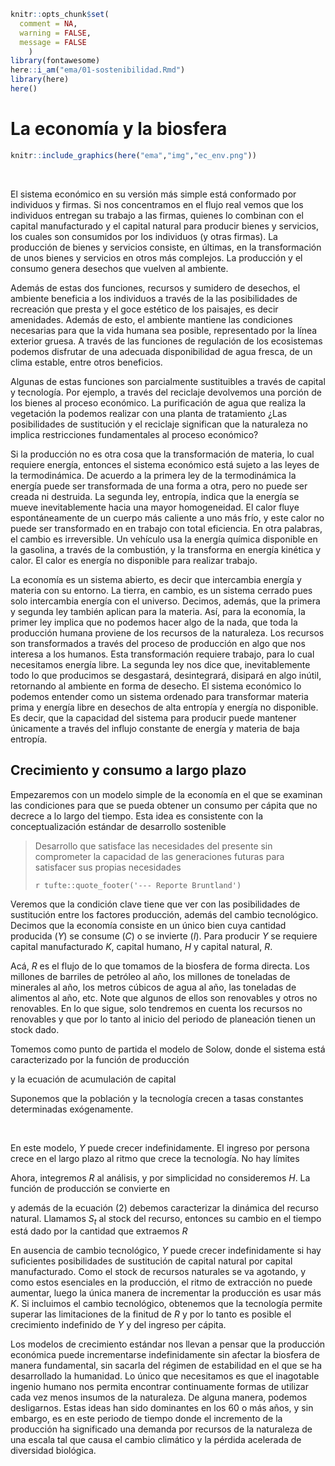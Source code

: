 ```r
knitr::opts_chunk$set(
  comment = NA, 
  warning = FALSE, 
  message = FALSE
    )
library(fontawesome)
here::i_am("ema/01-sostenibilidad.Rmd")
library(here)
here()
```

# La economía y la biosfera


```r
knitr::include_graphics(here("ema","img","ec_env.png"))
```

<br/>

El sistema económico en su versión más simple está conformado por individuos y firmas. Si nos concentramos en el flujo real vemos que los individuos entregan su trabajo a las firmas, quienes lo combinan con el capital manufacturado y el capital natural para producir bienes y servicios, los cuales son consumidos por los individuos (y otras firmas). La producción de bienes y servicios consiste, en últimas, en la transformación de unos bienes y servicios en otros más complejos. La producción y el consumo genera desechos que vuelven al ambiente. 

Además de estas dos funciones, recursos y sumidero de desechos, el ambiente beneficia a los individuos a través de la las posibilidades de recreación que presta y el goce estético de los paisajes, es decir amenidades. Además de esto, el ambiente mantiene las condiciones necesarias para que la vida humana sea posible, representado por la línea exterior gruesa. A través de las funciones de regulación de los ecosistemas podemos disfrutar de una adecuada disponibilidad de agua fresca, de un clima estable, entre otros beneficios. 

Algunas de estas funciones son parcialmente sustituibles a través de capital y tecnología. Por ejemplo, a través del reciclaje devolvemos una porción de los bienes al proceso económico. La purificación de agua que realiza la vegetación la podemos realizar con una planta de tratamiento ¿Las posibilidades de sustitución y el reciclaje significan que la naturaleza no implica restricciones fundamentales al proceso económico?

Si la producción no es otra cosa que la transformación de materia, lo cual requiere energía, entonces el sistema económico está sujeto a las leyes de la termodinámica. De acuerdo a la primera ley de la termodinámica la energía puede ser transformada de una forma a otra, pero no puede ser creada ni destruida. La segunda ley, entropía, indica que la energía se mueve inevitablemente hacia una mayor homogeneidad. El calor fluye espontáneamente de un cuerpo más caliente a uno más frío, y este calor no puede ser transformado en en trabajo con total eficiencia. En otra palabras, el cambio es irreversible. Un vehículo usa la energía química disponible en la gasolina,  a través de la combustión, y la transforma en energía kinética y calor. El calor es energía no disponible para realizar trabajo. 

La economía es un sistema abierto, es decir que intercambia energía y materia con su entorno. La tierra, en cambio, es un sistema cerrado pues solo intercambia energía con el universo. Decimos, además, que la primera y segunda ley también aplican para la materia. Así, para la economía, la primer ley implica que no podemos hacer algo de la nada, que toda la producción humana proviene de los recursos de la naturaleza. Los recursos son transformados a través del proceso de producción en algo que nos interesa a los humanos. Esta transformación requiere trabajo, para lo cual necesitamos energía libre. La segunda ley nos dice que, inevitablemente todo lo que producimos se desgastará, desintegrará, disipará en algo inútil, retornando al ambiente en forma de desecho. El sistema económico lo podemos entender como un sistema ordenado para transformar materia prima y energía libre en desechos de alta entropía y energía no disponible. Es decir, que la capacidad del sistema para producir puede mantener únicamente a través del influjo constante de energía y materia de baja entropía.  


## Crecimiento y consumo a largo plazo

Empezaremos con un modelo simple de la economía en el que se examinan las condiciones para que se pueda obtener un consumo per cápita que no decrece a lo largo del tiempo. Esta idea es consistente con la conceptualización estándar de desarrollo sostenible

> Desarrollo que satisface las necesidades del presente sin comprometer la capacidad de las generaciones futuras para satisfacer sus propias necesidades
>
>`r tufte::quote_footer('--- Reporte Bruntland')`

Veremos que la condición clave tiene que ver con las posibilidades de sustitución entre los factores producción, además del cambio tecnológico. Decimos que la economía consiste en un único bien cuya cantidad producida ($Y$) se consume ($C$) o se invierte ($I$). Para producir $Y$ se requiere capital manufacturado $K$, capital humano, $H$ y capital natural, $R$. 

Acá, $R$ es el flujo de lo que tomamos de la biosfera de forma directa. Los millones de barriles de petróleo al año, los millones de toneladas de minerales al año, los metros cúbicos de agua al año, las toneladas de alimentos al año, etc. Note que algunos de ellos son renovables y otros no renovables. En lo que sigue, solo tendremos en cuenta los recursos no renovables y que por lo tanto al inicio del periodo de planeación tienen un stock dado. 

Tomemos como punto de partida el modelo de Solow, donde el sistema está caracterizado por la función de producción

\begin{equation}
\tag{1}
Y_t=AK^{\alpha}_tH^{\beta}_t
\end{equation}

y la ecuación de acumulación de capital

\begin{equation}
\tag{2}
\dot{K}_t=Y_t-C_t-\delta K_t
\end{equation}

Suponemos que la población y la tecnología crecen a tasas constantes determinadas exógenamente. 

<br/>

En este modelo, $Y$ puede crecer indefinidamente. El ingreso por persona crece en el largo plazo al ritmo que crece la tecnología. No hay límites

Ahora, integremos $R$ al análisis, y por simplicidad no consideremos $H$. La función de producción se convierte en 

\begin{equation}
\tag{3}
Y_t=AK^{\alpha}_tR^{\beta}_t
\end{equation}

y además de la ecuación $(2)$ debemos caracterizar la dinámica del recurso natural. Llamamos $S_t$ al stock del recurso, entonces su cambio en el tiempo está dado por la cantidad que extraemos $R$

\begin{equation}
\tag{4}
\dot{S}_t=-R_t
\end{equation}

En ausencia de cambio tecnológico, $Y$ puede crecer indefinidamente si hay suficientes posibilidades de sustitución de capital natural por capital manufacturado. Como el stock de recursos naturales se va agotando, y como estos esenciales en la producción, el ritmo de extracción no puede aumentar, luego la única manera de incrementar la producción es usar más $K$. Si incluimos el cambio tecnológico, obtenemos que la tecnología permite superar las limitaciones de la finitud de $R$ y por lo tanto es posible el crecimiento indefinido de $Y$ y del ingreso per cápita. 

Los modelos de crecimiento estándar nos llevan a pensar que la producción económica puede incrementarse indefinidamente sin afectar la biosfera de manera fundamental, sin sacarla del régimen de estabilidad  en el que se ha desarrollado la humanidad. Lo único que necesitamos es que el inagotable ingenio humano nos permita encontrar continuamente formas de utilizar cada vez menos insumos de la naturaleza. De alguna manera, podemos desligarnos. Estas ideas han sido dominantes en los 60 o más años, y sin embargo, es en este periodo de tiempo donde el incremento de la producción ha significado una demanda por recursos de la naturaleza de una escala tal que causa el cambio climático y la pérdida acelerada de diversidad biológica. 
